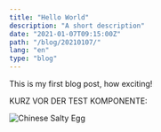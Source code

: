 ```yaml
---
title: "Hello World"
description: "A short description"
date: "2021-01-07T09:15:00Z"
path: "/blog/20210107/"
lang: "en"
type: "blog"
---
```


This is my first blog post, how exciting!

KURZ VOR DER TEST KOMPONENTE:

<TestComponent />

![Chinese Salty Egg](./salty_egg.jpg)

